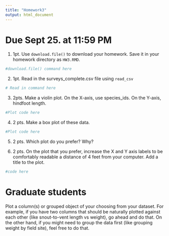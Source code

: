 ```yaml
---
title: "Homework3"
output: html_document
---
```


# Due Sept 25. at 11:59 PM

1. 1pt.  Use `download.file()` to download your homework. Save it in your homework directory as `HW3.RMD`.

```r
#download.file() command here
```

2. 1pt. Read in the surveys_complete.csv file using `read_csv`

```r
# Read in command here
```

3. 2pts. Make a violin plot. On the X-axis, use species_ids. On the Y-axis, hindfoot length.

```r
#Plot code here
```

4. 2 pts. Make a box plot of these data.

```r

#Plot code here

```

5. 2 pts. Which plot do you prefer? Why? 


6. 2 pts. On the plot that you prefer, increase the X and Y axis labels to be comfortably readable a distance of 4 feet from your computer. Add a title to the plot.

```r

#code here
```

# Graduate students

Plot a column(s) or grouped object of your choosing from your dataset. For example, if you have two columns that should be naturally plotted against each other (like snout-to-vent length vs weight), go ahead and do that. On the other hand, if you might need to group the data first (like grouping weight by field site), feel free to do that.